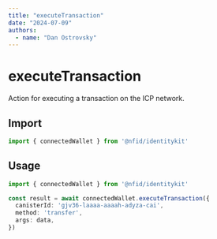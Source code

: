 ```yaml
---
title: "executeTransaction"
date: "2024-07-09"
authors:
  - name: "Dan Ostrovsky"
---
```


# executeTransaction

Action for executing a transaction on the ICP network.

## Import

```typescript
import { connectedWallet } from '@nfid/identitykit'
```

## Usage

```typescript
import { connectedWallet } from '@nfid/identitykit'

const result = await connectedWallet.executeTransaction({
  canisterId: 'gjv36-laaaa-aaaah-adyza-cai',
  method: 'transfer',
  args: data,
})
```